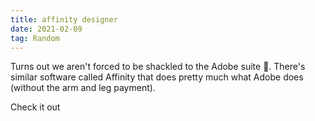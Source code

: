 ```yaml
---
title: affinity designer
date: 2021-02-09
tag: Random
---
```


Turns out we aren't forced to be shackled to the Adobe suite 🤣. There's similar
software called Affinity that does pretty much what Adobe does (without the arm
and leg payment).

<TextLink href="https://affinity.serif.com/en-gb/">Check it out</TextLink>
